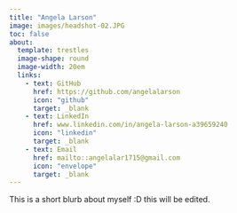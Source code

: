 ```yaml
---
title: "Angela Larson"
image: images/headshot-02.JPG
toc: false
about:
  template: trestles
  image-shape: round
  image-width: 20em
  links: 
    - text: GitHub
      href: https://github.com/angelalarson
      icon: "github"
      target: _blank
    - text: LinkedIn
      href: www.linkedin.com/in/angela-larson-a39659240
      icon: "linkedin"
      target: _blank
    - text: Email
      href: mailto::angelalar1715@gmail.com
      icon: "envelope"
      target: _blank
---
```


This is a short blurb about myself :D
this will be edited.

